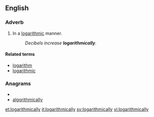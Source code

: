 ==English==

===Adverb===
{{en-adv|-}}

# In a [[logarithmic]] manner.
#:''Decibels increase '''logarithmically'''.''

====Related terms====
* [[logarithm]]
* [[logarithmic]]

===Anagrams===
* {{alphagram|aacghiilllmorty}}
* [[algorithmically#English|algorithmically]]

[[et:logarithmically]]
[[it:logarithmically]]
[[sv:logarithmically]]
[[vi:logarithmically]]